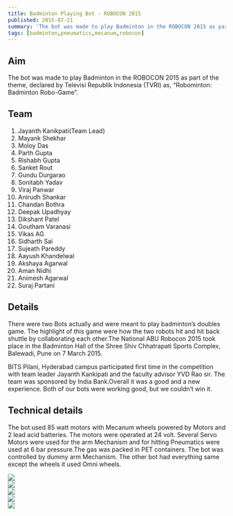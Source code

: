 ```yaml
---
title: Badminton Playing Bot - ROBOCON 2015
published: 2015-07-21
summary: 'The bot was made to play Badminton in the ROBOCON 2015 as part of the theme, declared by Televisi Republik Indonesia (TVRI) as, “Robominton: Badminton Robo-Game”.'
tags: [badminton,pneumatics,mecanum,robocon]
---
```


## Aim
The bot was made to play Badminton in the ROBOCON 2015 as part of the theme, declared by Televisi Republik Indonesia (TVRI) as, “Robominton: Badminton Robo-Game”.


## Team
1. Jayanth Kanikpati(Team Lead)
2. Mayank Shekhar
3. Moloy Das
4. Parth Gupta
5. Rishabh Gupta
6. Sanket Rout
7. Gundu Durgarao
8. Sonitabh Yadav
9. Viraj Panwar
10. Anirudh Shankar
11. Chandan Bothra
12. Deepak Upadhyay
13. Dikshant Patel
14. Goutham Varanasi
15. Vikas AG
16. Sidharth Sai
17. Sujeath Pareddy
18. Aayush Khandelwal
19. Akshaya Agarwal
20. Aman Nidhi
21. Animesh Agarwal
22. Suraj Partani


## Details
There were two Bots actually and were meant to play badminton’s doubles game. The highlight of this game were how the two robots hit and hit back shuttle by collaborating each other.The National ABU Robocon 2015 took place in the Badminton Hall of the Shree Shiv Chhatrapati Sports Complex, Balewadi, Pune on 7 March 2015.

BITS Pilani, Hyderabad campus participated first time in the competition with team leader Jayanth Kankipati and the faculty advisor YVD Rao sir. The team was sponsored by India Bank.Overall it was a good and a new experience. Both of our bots were working good, but we couldn’t win it.

## Technical details
The bot used 85 watt motors with Mecanum wheels powered by Motors and 2 lead acid batteries. The motors were operated at 24 volt. Several Servo Motors were used for the arm Mechanism and for hitting Pneumatics were used at 6 bar pressure.The gas was packed in PET containers. The bot was controlled by dummy arm Mechanism.
The other bot had everything same except the wheels it used Omni wheels.



<!-- <div class="w3-content w3-display-container">
  <img class="mySlides1" src="/site/assets/images/blog/thumbnails/Badminton Playing Bot - ROBOCON 2015.png" style="width:100%">
  <img class="mySlides1" src="/site/assets/images/blog/Badminton-Playing-Bot/field.png" style="width:100%">
  <img class="mySlides1" src="/site/assets/images/blog/Badminton-Playing-Bot/room.png" style="width:100%">
  <img class="mySlides1" src="/site/assets/images/blog/Badminton-Playing-Bot/workshop1.png" style="width:100%">
  <img class="mySlides1" src="/site/assets/images/blog/Badminton-Playing-Bot/workshop2.png" style="width:100%">
  <button class="w3-button w3-black w3-display-left" onclick="plusDivs(-1, 0)">&#10094;</button>
  <button class="w3-button w3-black w3-display-right" onclick="plusDivs(1, 0)">&#10095;</button>
</div>

<script>
var slideIndex = [1,1];
var slideId = ["mySlides1"]
showDivs(1, 0);
showDivs(1, 1);

function plusDivs(n, no) {
  showDivs(slideIndex[no] += n, no);
}

function showDivs(n, no) {
  var i;
  var x = document.getElementsByClassName(slideId[no]);
  if (n > x.length) {slideIndex[no] = 1}
  if (n < 1) {slideIndex[no] = x.length}
  for (i = 0; i < x.length; i++) {
    x[i].style.display = "none";  
  }
  x[slideIndex[no]-1].style.display = "block";  
}
</script>  -->

<div class="swiper swiper-demo">
  <div class="swiper__wrapper">
    <div class="swiper__slide">
    <img  src="/site/assets/images/blog/thumbnails/Badminton Playing Bot - ROBOCON 2015.png">
    </div>
    <div class="swiper__slide">
    <img  src="/site/assets/images/blog/Badminton-Playing-Bot/field.png">
    </div>
    <div class="swiper__slide">
    <img  src="/site/assets/images/blog/Badminton-Playing-Bot/workshop2.png">
    </div>
    <div class="swiper__slide">
    <img  src="/site/assets/images/blog/Badminton-Playing-Bot/room.png">
    </div>
    <div class="swiper__slide">
      <img  src="/site/assets/images/blog/Badminton-Playing-Bot/workshop1.png">
    </div>
  </div>
  <div class="swiper__button swiper__button--prev fas fa-chevron-left"></div>
  <div class="swiper__button swiper__button--next fas fa-chevron-right"></div>
</div>
 
<script>
{%- include scripts/lib/swiper.js -%}
var SOURCES = window.TEXT_VARIABLES.sources;
window.Lazyload.js(SOURCES.jquery, function() {
  $('.swiper-demo').swiper();
});
</script>